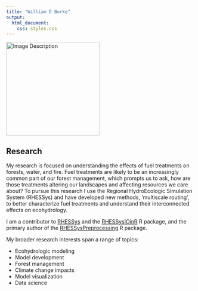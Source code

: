 ```yaml
---
title: "William D Burke"
output:
  html_document:
    css: styles.css
---
```

<link rel="stylesheet" href="https://cdn.jsdelivr.net/gh/jpswalsh/academicons@1/css/academicons.min.css">

<!-- <div class="text-wrapper"> -->
<!--   <div class="text-content"> -->
<!--     My research is focused on understanding the effects of fuel treatments on forests, water, and fire. Fuel treatments are likely to be an increasingly common part of our forest management, which prompts us to ask, how are those treatments altering our landscapes and affecting resources we care about? To pursue this research I use the Regional HydroEcologic Simulation System (RHESSys) and have developed new methods, 'multiscale routing', to better characterize fuel treatments and understand their interconnected effects on ecohydrology. -->
<!--   </div> -->

<!--   <div class="header-image"> -->
<!--     <img src="source_files/will.jpg" alt="Image Description" height="250"> -->
<!--   </div> -->
<!-- </div> -->

<div class="header-image">
  <img src="source_files/will.jpg" alt="Image Description" height="250">
</div>

## Research

My research is focused on understanding the effects of fuel treatments on forests, water, and fire. Fuel treatments are likely to be an increasingly common part of our forest management, which prompts us to ask, how are those treatments altering our landscapes and affecting resources we care about? To pursue this research I use the Regional HydroEcologic Simulation System (RHESSys) and have developed new methods, 'multiscale routing', to better characterize fuel treatments and understand their interconnected effects on ecohydrology.

I am a contributor to [RHESSys](https://github.com/RHESSys/RHESSys) and the [RHESSysIOinR](https://github.com/RHESSys/RHESSysIOinR) R package, and the primary author of the [RHESSysPreprocessing](https://github.com/RHESSys/RHESSysPreprocessing) R package.

My broader research interests span a range of topics:

-   Ecohydrologic modeling
-   Model development
-   Forest management
-   Climate change impacts
-   Model visualization
-   Data science
